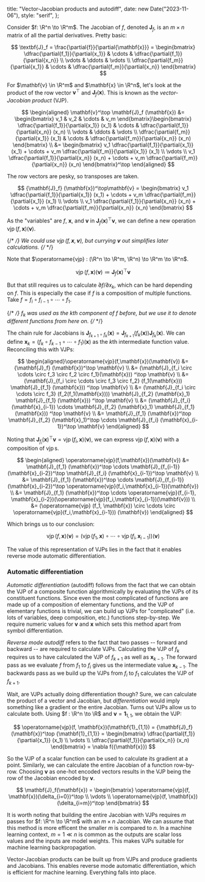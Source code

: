   title: "Vector-Jacobian products and autodiff",
  date: new Date("2023-11-06"),
  style: "serif",
};

Consider $f: \R^n \to \R^m$. The Jacobian of $f$, denoted $\mathbf{J}_f$, is an $m \times n$ matrix of all the partial derivatives. Pretty basic:

$$
\textbf{J}_f = \frac{\partial{f}}{\partial{\mathbf{x}}} = \begin{bmatrix} \dfrac{\partial{f_1}}{\partial{x_1}} & \cdots & \dfrac{\partial{f_1}}{\partial{x_n}} \\ \vdots & \ddots & \vdots \\ \dfrac{\partial{f_m}}{\partial{x_1}} & \cdots & \dfrac{\partial{f_m}}{\partial{x_n}} \end{bmatrix}
$$

For $\mathbf{v} \in \R^m$ and $\mathbf{x} \in \R^n$, let's look at the product of the row vector $\mathbf{v}^\top$ and $\mathbf{J}_f (\mathbf{x})$.
This is known as the _vector-Jacobian product_ (VJP).

$$
\begin{aligned}
\mathbf{v}^\top \mathbf{J}_f (\mathbf{x})
&= \begin{bmatrix} v_1 & v_2 & \cdots & v_m \end{bmatrix}\begin{bmatrix} \dfrac{\partial{f_1}}{\partial{x_1}} (x_1) & \cdots & \dfrac{\partial{f_1}}{\partial{x_n}} (x_n) \\ \vdots & \ddots & \vdots \\ \dfrac{\partial{f_m}}{\partial{x_1}} (x_1) & \cdots & \dfrac{\partial{f_m}}{\partial{x_n}} (x_n) \end{bmatrix} \\
&= \begin{bmatrix} v_1 \dfrac{\partial{f_1}}{\partial{x_1}} (x_1) + \cdots + v_m \dfrac{\partial{f_m}}{\partial{x_1}} (x_1) \\ \vdots \\ v_1 \dfrac{\partial{f_1}}{\partial{x_n}} (x_n)  + \cdots + v_m \dfrac{\partial{f_m}}{\partial{x_n}} (x_n) \end{bmatrix}^\top
\end{aligned}
$$

The row vectors are pesky, so transposes are taken.

$$
{\mathbf{J}_f} (\mathbf{x})^\top\mathbf{v} = \begin{bmatrix} v_1 \dfrac{\partial{f_1}}{\partial{x_1}} (x_1) + \cdots + v_m \dfrac{\partial{f_m}}{\partial{x_1}} (x_1) \\ \vdots \\ v_1 \dfrac{\partial{f_1}}{\partial{x_n}} (x_n) + \cdots + v_m \dfrac{\partial{f_m}}{\partial{x_n}} (x_n) \end{bmatrix}
$$

As the "variables" are $f$, $\mathbf{x}$, and $\mathbf{v}$ in ${\mathbf{J}_f} (\mathbf{x})^\top\mathbf{v}$, we can define a new operation $\operatorname{vjp}(f, \mathbf{x})(\mathbf{v})$.

{/* <Sidenote> */}
We could use $\operatorname{vjp}(f, \mathbf{x}, \mathbf{v})$, but currying
$\mathbf{v}$ out simplifies later calculations.
{/* </Sidenote> */}

Note that $\operatorname{vjp} : (\R^n \to \R^m, \R^n) \to \R^m \to \R^n$.

$$
\operatorname{vjp}(f, \mathbf{x})(\mathbf{v}) \coloneqq {\mathbf{J}_f} (\mathbf{x})^\top \mathbf{v}
$$

But that still requires us to calculate $\partial{f}/\partial{x_k}$, which can be hard depending on $f$.
This is especially the case if $f$ is a composition of multiple functions.
Take $f = f_i \circ f_{i-1} \circ \cdots \circ f_1$.

{/* <Sidenote> */}
$f_k$ was used as the $k$th component of $f$ before, but we use it to denote
different functions from here on.
{/* </Sidenote> */}

The chain rule for Jacobians is $\mathbf{J}_{f_{k+1} \circ f_k} (\mathbf{x}) = \mathbf{J}_{f_{k+1}} (f_k (\mathbf{x})) \mathbf{J}_{f_k}(\mathbf{x})$.
We can define $\mathbf{x}_k = (f_k \circ f_{k-1} \circ \cdots \circ f_1) (\mathbf{x})$ as the $k$th intermediate function value.
Reconciling this with VJPs:

$$
\begin{aligned}\operatorname{vjp}(f,\mathbf{x})(\mathbf{v})
&= {\mathbf{J}_f} (\mathbf{x})^\top \mathbf{v} \\
&= (\mathbf{J}_{f_i \circ \cdots \circ f_3 \circ f_2 \circ f_1}(\mathbf{x})) ^\top \mathbf{v} \\
&= (\mathbf{J}_{f_i \circ \cdots \circ f_3 \circ f_2} (f_1(\mathbf{x})) \mathbf{J}_{f_1} (\mathbf{x})) ^\top \mathbf{v} \\
&= (\mathbf{J}_{f_i \circ \cdots \circ f_3} (f_2(f_1(\mathbf{x}))) \mathbf{J}_{f_2} (\mathbf{x}_1) \mathbf{J}_{f_1} (\mathbf{x})) ^\top \mathbf{v} \\
&= (\mathbf{J}_{f_i} (\mathbf{x}_{i-1}) \cdots \mathbf{J}_{f_2} (\mathbf{x}_1) \mathbf{J}_{f_1} (\mathbf{x})) ^\top \mathbf{v} \\
&= \mathbf{J}_{f_1} (\mathbf{x})^\top \mathbf{J}_{f_2} (\mathbf{x}_1)^\top \cdots \mathbf{J}_{f_i} (\mathbf{x}_{i-1})^\top \mathbf{v}
\end{aligned}
$$

Noting that $\mathbf{J}_{f_i}(\mathbf{x})^\top\mathbf{v} = \operatorname{vjp}(f_i, \mathbf{x})(\mathbf{v})$, we can express $\operatorname{vjp}(f, \mathbf{x})(\mathbf{v})$ with a composition of $\operatorname{vjp}$s.

$$
\begin{aligned}
\operatorname{vjp}(f,\mathbf{x})(\mathbf{v})
&= \mathbf{J}_{f_1} (\mathbf{x})^\top \cdots \mathbf{J}_{f_{i-1}} (\mathbf{x}_{i-2})^\top \mathbf{J}_{f_i} (\mathbf{x}_{i-1})^\top \mathbf{v} \\
&= \mathbf{J}_{f_1} (\mathbf{x})^\top \cdots \mathbf{J}_{f_{i-1}} (\mathbf{x}_{i-2})^\top \operatorname{vjp}(f_i,\mathbf{x}_{i-1})(\mathbf{v}) \\
&= \mathbf{J}_{f_1} (\mathbf{x})^\top \cdots \operatorname{vjp}(f_{i-1}, \mathbf{x}_{i-2})(\operatorname{vjp}(f_i,\mathbf{x}_{i-1})(\mathbf{v})) \\
&= (\operatorname{vjp} (f_1, \mathbf{x}) \circ \cdots \circ \operatorname{vjp}(f_i,\mathbf{x}_{i-1})) (\mathbf{v})
\end{aligned}
$$

Which brings us to our conclusion:

$$
\operatorname{vjp}(f,\mathbf{x})(\mathbf{v}) = (\operatorname{vjp} (f_1, \mathbf{x}) \circ \cdots \circ \operatorname{vjp}(f_i,\mathbf{x}_{i-1})) (\mathbf{v})
$$

The value of this representation of VJPs lies in the fact that it enables reverse mode automatic differentiation.

### Automatic differentiation

_Automatic differentiation_ (autodiff) follows from the fact that we can obtain the VJP of a composite function algorithmically by evaluating the VJPs of its constituent functions.
Since even the most complicated of functions are made up of a composition of elementary functions, and the VJP of elementary functions is trivial, we can build up VJPs for "complicated" (i.e. lots of variables, deep composition, etc.) functions step-by-step.
We require numeric values for $\mathbf{v}$ and $\mathbf{x}$ which sets this method apart from symbol differentiation.

_Reverse mode autodiff_ refers to the fact that two passes -- forward and backward -- are required to calculate VJPs.
Calculating the VJP of $f_k$ requires us to have calculated the VJP of $f_{k+1}$ as well as $\mathbf{x}_{k-1}$.
The forward pass as we evaluate $f$ from $f_1$ to $f_i$ gives us the intermediate value $\mathbf{x}_{k-1}$.
The backwards pass as we build up the VJPs from $f_i$ to $f_1$ calculates the VJP of $f_{k+1}$.

Wait, are VJPs actually doing differentiation though?
Sure, we can calculate the product of a vector and Jacobian, but _differentiation_ would imply something like a gradient or the entire Jacobian.
Turns out VJPs allow us to calculate both.
Using $f : \R^n \to \R$ and $\mathbf{v} = \mathbf{1}_{1,1}$, we obtain the VJP:

$$
\operatorname{vjp}(f, \mathbf{x})(\mathbf{1}_{1,1}) = {\mathbf{J}_f}(\mathbf{x})^\top {\mathbf{1}_{1,1}} = \begin{bmatrix} \dfrac{\partial{f_1}}{\partial{x_1}} (x_1) \\ \vdots \\ \dfrac{\partial{f_1}}{\partial{x_n}} (x_n) \end{bmatrix} = \nabla f({\mathbf{x}})
$$

So the VJP of a scalar function can be used to calculate its gradient at a point.
Similarly, we can calculate the entire Jacobian of a function row-by-row.
Choosing $\mathbf{v}$ as one-hot encoded vectors results in the VJP being the row of the Jacobian encoded by $\mathbf{v}$.

$$
\mathbf{J}_f(\mathbf{x}) = \begin{bmatrix}
  \operatorname{vjp}(f, \mathbf{x})(\delta_{i=0})^\top \\
  \vdots \\
  \operatorname{vjp}(f, \mathbf{x})(\delta_{i=m})^\top
\end{bmatrix}
$$

It is worth noting that building the entire Jacobian with VJPs requires $m$ passes for $f: \R^n \to \R^m$ with an $m \times n$ Jacobian.
We can assume that this method is more efficent the smaller $m$ is compared to $n$.
In a machine learning context, $m=1 \ll n$ is common as the outputs are scalar loss values and the inputs are model weights.
This makes VJPs suitable for machine learning backpropagation.

Vector-Jacobian products can be built up from VJPs and produce gradients and Jacobians.
This enables reverse mode automatic differentiation, which is efficient for machine learning. Everything falls into place.
